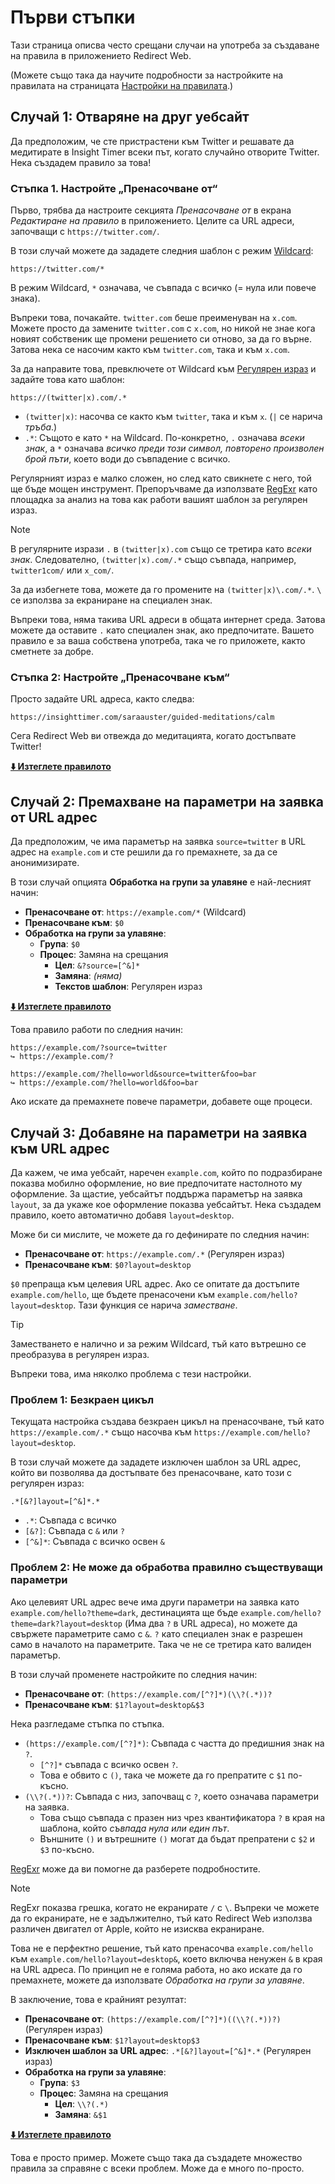 # Първи стъпки

Тази страница описва често срещани случаи на употреба за създаване на правила в приложението Redirect Web.

(Можете също така да научите подробности за настройките на правилата на страницата [Настройки на правилата](./rule-settings).)

## Случай 1: Отваряне на друг уебсайт

Да предположим, че сте пристрастени към Twitter и решавате да медитирате в Insight Timer всеки път, когато случайно отворите Twitter. Нека създадем правило за това!

### Стъпка 1. Настройте „Пренасочване от“

Първо, трябва да настроите секцията *Пренасочване от* в екрана *Редактиране на правило* в приложението. Целите са URL адреси, започващи с `https://twitter.com/`.

В този случай можете да зададете следния шаблон с режим [Wildcard](rule-settings#url-pattern-wildcard):

```
https://twitter.com/*
```

В режим Wildcard, `*` означава, че съвпада с всичко (= нула или повече знака).

Въпреки това, почакайте. `twitter.com` беше преименуван на `x.com`. Можете просто да замените `twitter.com` с `x.com`, но никой не знае кога новият собственик ще промени решението си отново, за да го върне. Затова нека се насочим както към `twitter.com`, така и към `x.com`.

За да направите това, превключете от Wildcard към [Регулярен израз](rule-settings#url-pattern-regular-expression) и задайте това като шаблон:

```
https://(twitter|x).com/.*
```

* `(twitter|x)`: насочва се както към `twitter`, така и към `x`. (`|` се нарича *тръба*.)
* `.*`: Същото е като `*` на Wildcard. По-конкретно, `.` означава *всеки знак*, а `*` означава *всичко преди този символ, повторено произволен брой пъти*, което води до съвпадение с всичко.

Регулярният израз е малко сложен, но след като свикнете с него, той ще бъде мощен инструмент. Препоръчваме да използвате [RegExr](https://regexr.com) като площадка за анализ на това как работи вашият шаблон за регулярен израз.

> [!NOTE]
> В регулярните изрази `.` в `(twitter|x).com` също се третира като *всеки знак*. Следователно, `(twitter|x).com/.*` също съвпада, например, `twitter1com/` или `x_com/`.
> 
> За да избегнете това, можете да го промените на `(twitter|x)\.com/.*`. `\` се използва за екраниране на специален знак.
> 
> Въпреки това, няма такива URL адреси в общата интернет среда. Затова можете да оставите `.` като специален знак, ако предпочитате. Вашето правило е за ваша собствена употреба, така че го приложете, както сметнете за добре.

### Стъпка 2: Настройте „Пренасочване към“

Просто задайте URL адреса, както следва:

```
https://insighttimer.com/saraauster/guided-meditations/calm
```

Сега Redirect Web ви отвежда до медитацията, когато достъпвате Twitter!

**[⬇️ Изтеглете правилото](/rules/reduce-twitter-addiction.redirectweb)**

## Случай 2: Премахване на параметри на заявка от URL адрес

Да предположим, че има параметър на заявка `source=twitter` в URL адрес на `example.com` и сте решили да го премахнете, за да се анонимизирате.

В този случай опцията **Обработка на групи за улавяне** е най-лесният начин:

* **Пренасочване от**: `https://example.com/*` (Wildcard)
* **Пренасочване към**: `$0`
* **Обработка на групи за улавяне**:
    * **Група**: `$0`
    * **Процес**: Замяна на срещания
        * **Цел**: `&?source=[^&]*`
        * **Замяна**: *(няма)*
        * **Текстов шаблон**: Регулярен израз

**[⬇️ Изтеглете правилото](/rules/remove-parameters.redirectweb)**

Това правило работи по следния начин:

```
https://example.com/?source=twitter
↪ https://example.com/?

https://example.com/?hello=world&source=twitter&foo=bar
↪ https://example.com/?hello=world&foo=bar
```

Ако искате да премахнете повече параметри, добавете още процеси.

## Случай 3: Добавяне на параметри на заявка към URL адрес

Да кажем, че има уебсайт, наречен `example.com`, който по подразбиране показва мобилно оформление, но вие предпочитате настолното му оформление. За щастие, уебсайтът поддържа параметър на заявка `layout`, за да укаже кое оформление показва уебсайтът. Нека създадем правило, което автоматично добавя `layout=desktop`.

Може би си мислите, че можете да го дефинирате по следния начин:

* **Пренасочване от**: `https://example.com/.*` (Регулярен израз)
* **Пренасочване към**: `$0?layout=desktop`

`$0` препраща към целевия URL адрес. Ако се опитате да достъпите `example.com/hello`, ще бъдете пренасочени към `example.com/hello?layout=desktop`. Тази функция се нарича *заместване*.

> [!TIP]
> Заместването е налично и за режим Wildcard, тъй като вътрешно се преобразува в регулярен израз.

Въпреки това, има няколко проблема с тези настройки.

### Проблем 1: Безкраен цикъл

Текущата настройка създава безкраен цикъл на пренасочване, тъй като `https://example.com/.*` също насочва към `https://example.com/hello?layout=desktop`.

В този случай можете да зададете изключен шаблон за URL адрес, който ви позволява да достъпвате без пренасочване, като този с регулярен израз:

```
.*[&?]layout=[^&]*.*
```

* `.*`: Съвпада с всичко
* `[&?]`: Съвпада с `&` или `?`
* `[^&]*`: Съвпада с всичко освен `&`

### Проблем 2: Не може да обработва правилно съществуващи параметри

Ако целевият URL адрес вече има други параметри на заявка като `example.com/hello?theme=dark`, дестинацията ще бъде `example.com/hello?theme=dark?layout=desktop` (Има два `?` в URL адреса), но можете да свържете параметрите само с `&`. `?` като специален знак е разрешен само в началото на параметрите. Така че не се третира като валиден параметър.

В този случай променете настройките по следния начин:

* **Пренасочване от**: `(https://example.com/[^?]*)(\\?(.*))?`
* **Пренасочване към**: `$1?layout=desktop&$3`

Нека разгледаме стъпка по стъпка.

* `(https://example.com/[^?]*)`: Съвпада с частта до предишния знак на `?`.
    * `[^?]*` съвпада с всичко освен `?`.
    * Това е обвито с `()`, така че можете да го препратите с `$1` по-късно.
* `(\\?(.*))?`: Съвпада с низ, започващ с `?`, което означава параметри на заявка.
    * Това също съвпада с празен низ чрез квантификатора `?` в края на шаблона, който *съвпада нула или един път*.
    * Външните `()` и вътрешните `()` могат да бъдат препратени с `$2` и `$3` по-късно.

[RegExr](https://regexr.com) може да ви помогне да разберете подробностите.

> [!NOTE]
> RegExr показва грешка, когато не екранирате `/` с `\`. Въпреки че можете да го екранирате, не е задължително, тъй като Redirect Web използва различен двигател от Apple, който не изисква екраниране.

Това не е перфектно решение, тъй като пренасочва `example.com/hello` към `example.com/hello?layout=desktop&`, което включва ненужен `&` в края на URL адреса. По принцип не е голяма работа, но ако искате да го премахнете, можете да използвате *Обработка на групи за улавяне*.

В заключение, това е крайният резултат:

* **Пренасочване от**: `(https://example.com/[^?]*)((\\?(.*))?)` (Регулярен израз)
* **Пренасочване към**: `$1?layout=desktop$3`
* **Изключен шаблон за URL адрес**: `.*[&?]layout=[^&]*.*` (Регулярен израз)
* **Обработка на групи за улавяне**:
    * **Група**: `$3`
    * **Процес**: Замяна на срещания
        * **Цел**: `\\?(.*)`
        * **Замяна**: `&$1`

**[⬇️ Изтеглете правилото](/rules/add-parameters.redirectweb)**

Това е просто пример. Можете също така да създадете множество правила за справяне с всеки проблем. Може да е много по-просто.
